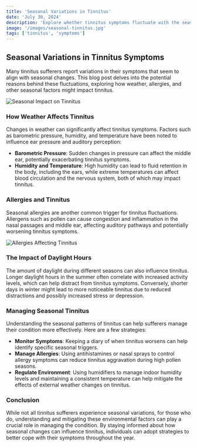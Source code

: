 ```yaml
---
title: 'Seasonal Variations in Tinnitus'
date: 'July 30, 2024'
description: 'Explore whether tinnitus symptoms fluctuate with the seasons and uncover potential triggers related to weather, allergies and more.'
image: '/images/seasonal-tinnitus.jpg'
tags: ['tinnitus', 'symptoms']
---
```


## Seasonal Variations in Tinnitus Symptoms

Many tinnitus sufferers report variations in their symptoms that seem to align with seasonal changes. This blog post delves into the potential reasons behind these fluctuations, exploring how weather, allergies, and other seasonal factors might impact tinnitus.

<Image
  src="/images/seasonal-tinnitus-2.jpg"
  alt="Seasonal Impact on Tinnitus"
/>

### How Weather Affects Tinnitus

Changes in weather can significantly affect tinnitus symptoms. Factors such as barometric pressure, humidity, and temperature have been noted to influence ear pressure and auditory perception:

- **Barometric Pressure**: Sudden changes in pressure can affect the middle ear, potentially exacerbating tinnitus symptoms.
- **Humidity and Temperature**: High humidity can lead to fluid retention in the body, including the ears, while extreme temperatures can affect blood circulation and the nervous system, both of which may impact tinnitus.

### Allergies and Tinnitus

Seasonal allergies are another common trigger for tinnitus fluctuations. Allergens such as pollen can cause congestion and inflammation in the nasal passages and middle ear, affecting auditory pathways and potentially worsening tinnitus symptoms.

<Image src="/images/seasonal-tinnitus.jpg" alt="Allergies Affecting Tinnitus" />

### The Impact of Daylight Hours

The amount of daylight during different seasons can also influence tinnitus. Longer daylight hours in the summer often correlate with increased activity levels, which can help distract from tinnitus symptoms. Conversely, shorter days in winter might lead to more noticeable tinnitus due to reduced distractions and possibly increased stress or depression.

### Managing Seasonal Tinnitus

Understanding the seasonal patterns of tinnitus can help sufferers manage their condition more effectively. Here are a few strategies:

- **Monitor Symptoms**: Keeping a diary of when tinnitus worsens can help identify specific seasonal triggers.
- **Manage Allergies**: Using antihistamines or nasal sprays to control allergy symptoms can reduce tinnitus aggravation during high pollen seasons.
- **Regulate Environment**: Using humidifiers to manage indoor humidity levels and maintaining a consistent temperature can help mitigate the effects of external weather changes on tinnitus.

### Conclusion

While not all tinnitus sufferers experience seasonal variations, for those who do, understanding and mitigating these environmental factors can play a crucial role in managing the condition. By staying informed about how seasonal changes can influence tinnitus, individuals can adopt strategies to better cope with their symptoms throughout the year.
